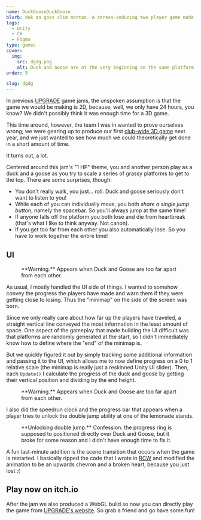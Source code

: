 ```yaml
---
name: DuckGooseDuckGoose
blurb: duk an goos clim montan. A stress-inducing two player game made in 24 hours for UPGRADE's Spring 2023 Game Jam.
tags:
  - Unity
  - C#
  - Figma
type: games
cover:
  img:
    src: dgdg.png
    alt: Duck and Goose are at the very beginning on the same platform, attempting to get to the lemonade stand on their right.
order: 5

slug: dgdg
---
```



In previous [UPGRADE](https://pennupgrade.com) game jams, the unspoken assumption is that the game we would be making is 2D, because, well, we only have 24 hours, you know? We didn't possibly think it was enough time for a 3D game.

This time around, however, the team I was in wanted to prove ourselves wrong; we were gearing up to produce our first [club-wide 3D game](/projects/tanks) next year, and we just wanted to see how much we could theoretically get done in a short amount of time.

It turns out, a lot.

Centered around this jam's "1 HP" theme, you and another person play as a duck and a goose as you try to scale a series of grassy platforms to get to the top. There are some surprises, though:

- You don't really walk, you just... roll. Duck and goose seriously don't want to listen to you!
- While each of you can individually move, you both _share a single jump button_, namely the spacebar. So you'll always jump at the same time!
- If anyone falls off the platform you both lose and die from heartbreak (that's what I like to think anyway. Not canon).
- If you get too far from each other you also automatically lose. So you have to work together the entire time!

## UI

<figure class="hidden max-w-[150px] xs:float-right xs:ml-6 xs:block xs:pb-3">
  <VideoGif
    content={{ collection: "projects", folder: "dgdg" }}
    name="dgdg-timeline-warning"
    hasWebM
  />
  <figcaption>
    **Warning.** Appears when Duck and Goose are too far apart from each other.
  </figcaption>
</figure>

As usual, I mostly handled the UI side of things. I wanted to somehow convey the progress the players have made and warn them if they were getting close to losing. Thus the "minimap" on the side of the screen was born.

Since we only really care about how far up the players have traveled, a straight vertical line conveyed the most information in the least amount of space. One aspect of the gameplay that made building the UI difficult was that platforms are randomly generated at the start, so I didn't immediately know how to define where the "end" of the minimap is.

But we quickly figured it out by simply tracking some additional information and passing it to the UI, which allows me to now define progress on a 0 to 1 relative scale (the minimap is really just a reskinned Unity UI slider). Then, each `Update()` I calculate the progress of the duck and goose by getting their vertical position and dividing by the end height.

<figure class="mx-auto max-w-[125px] xs:hidden">
  <VideoGif
    content={{ collection: "projects", folder: "dgdg" }}
    name="dgdg-timeline-warning"
    hasWebM
  />
  <figcaption>
    **Warning.** Appears when Duck and Goose are too far apart from each other.
  </figcaption>
</figure>

I also did the speedrun clock and the progress bar that appears when a player tries to unlock the double jump ability at one of the lemonade stands.

<figure>
  <VideoGif
    content={{ collection: "projects", folder: "dgdg" }}
    name="dgdg-lemonade-stand"
    hasWebM
  />
  <figcaption>
    **Unlocking double jump.** Confession: the progress ring is supposed to positioned directly over
    Duck and Goose, but it broke for some reason and I didn't have enough time to fix it.
  </figcaption>
</figure>

A fun last-minute addition is the scene transition that occurs when the game is restarted. I basically ripped the code that I wrote in [RCW](/projects/rcw) and modified the animation to be an upwards chevron and a broken heart, because you just lost :(

## Play now on itch.io

After the jam we also produced a WebGL build so now you can directly play the game from [UPGRADE's website](https://pennupgrade.com/games/duckgooseduckgoose). So grab a friend and go have some fun!
